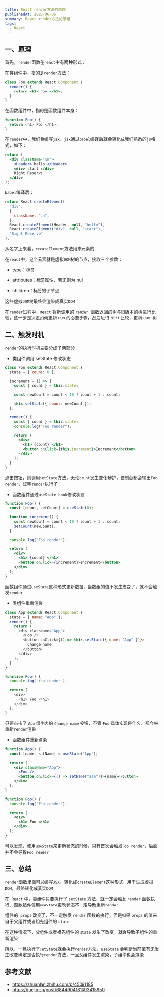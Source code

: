 ```yaml
---
title: React render方法的原理
publishedAt: 2020-06-06
summary: React render方法的原理
tags:
  - React
---
```


## 一、原理

首先，`render`函数在`react`中有两种形式：

在类组件中，指的是`render`方法：

```jsx
class Foo extends React.Component {
  render() {
    return <h1> Foo </h1>;
  }
}
```

在函数组件中，指的是函数组件本身：

```js
function Foo() {
  return <h1> Foo </h1>;
}
```

在`render`中，我们会编写`jsx`，`jsx`通过`babel`编译后就会转化成我们熟悉的`js`格式，如下：

```jsx
return (
  <div className="cn">
    <Header> hello </Header>
    <div> start </div>
    Right Reserve
  </div>
);
```

`babel`编译后：

```js
return React.createElement(
  "div",
  {
    className: "cn",
  },
  React.createElement(Header, null, "hello"),
  React.createElement("div", null, "start"),
  "Right Reserve"
);
```

从名字上来看，`createElement`方法用来元素的

在`react`中，这个元素就是虚拟`DOM`树的节点，接收三个参数：

- type：标签
- attributes：标签属性，若无则为 null

- children：标签的子节点

这些虚拟`DOM`树最终会渲染成真实`DOM`

在`render`过程中，`React` 将新调用的 `render `函数返回的树与旧版本的树进行比较，这一步是决定如何更新 `DOM` 的必要步骤，然后进行 `diff` 比较，更新 `DOM `树

## 二、触发时机

`render`的执行时机主要分成了两部分：

- 类组件调用 setState 修改状态

```jsx
class Foo extends React.Component {
  state = { count: 0 };

  increment = () => {
    const { count } = this.state;

    const newCount = count < 10 ? count + 1 : count;

    this.setState({ count: newCount });
  };

  render() {
    const { count } = this.state;
    console.log("Foo render");

    return (
      <div>
        <h1> {count} </h1>
        <button onClick={this.increment}>Increment</button>
      </div>
    );
  }
}
```

点击按钮，则调用`setState`方法，无论`count`发生变化辩护，控制台都会输出`Foo render`，证明`render`执行了

- 函数组件通过`useState hook`修改状态

```jsx
function Foo() {
  const [count, setCount] = useState(0);

  function increment() {
    const newCount = count < 10 ? count + 1 : count;
    setCount(newCount);
  }

  console.log("Foo render");

  return (
    <div>
      <h1> {count} </h1>
      <button onClick={increment}>Increment</button>
    </div>
  );
}
```

函数组件通过`useState`这种形式更新数据，当数组的值不发生改变了，就不会触发`render`

- 类组件重新渲染

```js
class App extends React.Component {
  state = { name: "App" };
  render() {
    return (
      <div className="App">
        <Foo />
        <button onClick={() => this.setState({ name: "App" })}>
          Change name
        </button>
      </div>
    );
  }
}

function Foo() {
  console.log("Foo render");

  return (
    <div>
      <h1> Foo </h1>
    </div>
  );
}
```

只要点击了 `App` 组件内的 `Change name` 按钮，不管 `Foo` 具体实现是什么，都会被重新`render`渲染

- 函数组件重新渲染

```jsx
function App() {
  const [name, setName] = useState("App");

  return (
    <div className="App">
      <Foo />
      <button onClick={() => setName("aaa")}>{name}</button>
    </div>
  );
}

function Foo() {
  console.log("Foo render");

  return (
    <div>
      <h1> Foo </h1>
    </div>
  );
}
```

可以发现，使用`useState`来更新状态的时候，只有首次会触发`Foo render`，后面并不会导致`Foo render`

## 三、总结

`render`函数里面可以编写`JSX`，转化成`createElement`这种形式，用于生成虚拟`DOM`，最终转化成真实`DOM`

在` React` 中，类组件只要执行了 `setState` 方法，就一定会触发 `render` 函数执行，函数组件使用`useState`更改状态不一定导致重新`render`

组件的` props` 改变了，不一定触发 `render` 函数的执行，但是如果 `props` 的值来自于父组件或者祖先组件的 `state`

在这种情况下，父组件或者祖先组件的 `state` 发生了改变，就会导致子组件的重新渲染

所以，一旦执行了`setState`就会执行`render`方法，`useState` 会判断当前值有无发生改变确定是否执行`render`方法，一旦父组件发生渲染，子组件也会渲染

## 参考文献

- https://zhuanlan.zhihu.com/p/45091185
- https://juejin.cn/post/6844904181493415950
